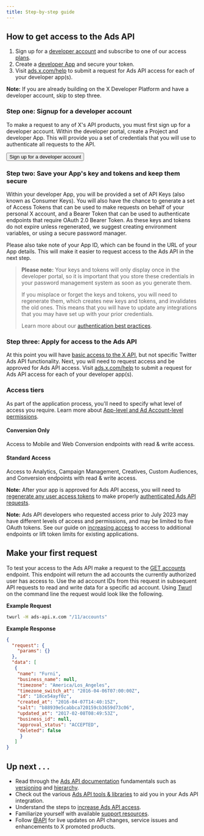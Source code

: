 ```yaml
---
title: Step-by-step guide
---
```



## How to get access to the Ads API

1. Sign up for a [developer account](https://developer.x.com/en/apply-for-access) and subscribe to one of our access [plans](https://developer.twitter.com/en/portal/products/).
2. Create a [developer App](https://developer.twitter.com/app) and secure your token.
3. Visit [ads.x.com/help](https://ads.x.com/help) to submit a request for Ads API access for each of your developer app(s).

<Note>**Note:** If you are already building on the X Developer Platform and have a developer account, skip to step three.</Note>

### Step one: Signup for a developer account

To make a request to any of X's API products, you must first sign up for a developer account. Within the developer portal, create a Project and developer App. This will provide you a set of credentials that you will use to authenticate all requests to the API.

<Button href="https://developer.x.com/en/apply-for-access">
  Sign up for a developer account
</Button>

### Step two: Save your App's key and tokens and keep them secure

Within your developer App, you will be provided a set of API Keys (also known as Consumer Keys). You will also have the chance to generate a set of Access Tokens that can be used to make requests on behalf of your personal X account, and a Bearer Token that can be used to authenticate endpoints that require OAuth 2.0 Bearer Token. As these keys and tokens do not expire unless regenerated, we suggest creating environment variables, or using a secure password manager.

Please also take note of your App ID, which can be found in the URL of your App details. This will make it easier to request access to the Ads API in the next step.

> **Please note:** Your keys and tokens will only display once in the developer portal, so it is important that you store these credentials in your password management system as soon as you generate them.
>
> If you misplace or forget the keys and tokens, you will need to regenerate them, which creates new keys and tokens, and invalidates the old ones. This means that you will have to update any integrations that you may have set up with your prior credentials.
>
> Learn more about our [authentication best practices](https://developer.x.com/en/docs/authentication/guides/authentication-best-practices).

### Step three: Apply for access to the Ads API

At this point you will have [basic access to the X API](https://developer.x.com/en/docs/twitter-api/v1), but not specific Twitter Ads API functionality. Next, you will need to request access and be approved for Ads API access. Visit [ads.x.com/help](https://ads.x.com/help) to submit a request for Ads API access for each of your developer app(s).

### Access tiers

As part of the application process, you'll need to specify what level of access you require. Learn more about [App-level and Ad Account-level permissions](https://developer.x.com/en/docs/twitter-ads-api/obtaining-ads-account-access#levels-of-access).

#### Conversion Only

Access to Mobile and Web Conversion endpoints with read & write access.

#### Standard Access

Access to Analytics, Campaign Management, Creatives, Custom Audiences, and Conversion endpoints with read & write access.

<Note>**Note:** After your app is approved for Ads API access, you will need to [regenerate any user access tokens](https://developer.x.com/resources/fundamentals/authentication/obtaining-user-access-tokens) to make properly [authenticated Ads API requests](https://developer.x.com/en/docs/twitter-ads-api/making-authenticated-requests).</Note>

<Note>**Note:** Ads API developers who requested access prior to July 2023 may have different levels of access and permissions, and may be limited to five OAuth tokens. See our guide on [increasing access](https://developer.x.com/en/docs/twitter-ads-api/increasing-access) to access to additional endpoints or lift token limits for existing applications.</Note>

## Make your first request

To test your access to the Ads API make a request to the [GET accounts](https://developer.x.com/en/docs/twitter-ads-api/campaign-management/api-reference/accounts) endpoint. This endpoint will return the ad accounts the currently authorized user has access to. Use the ad account IDs from this request in subsequent API requests to read and write data for a specific ad account. Using [Twurl](https://developer.x.com/en/docs/tutorials/using-twurl) on the command line the request would look like the following.

**Example Request**

```bash
twurl -H ads-api.x.com "/11/accounts"
```

**Example Response**

```json
{
  "request": {
    "params": {}
  },
  "data": [
   {
    "name": "Furni",
    "business_name": null,
    "timezone": "America/Los_Angeles",
    "timezone_switch_at": "2016-04-06T07:00:00Z",
    "id": "18ce54ayf0z",
    "created_at": "2016-04-07T14:40:15Z",
    "salt": "b88939e5cabbca720159cb3659d73c06",
    "updated_at": "2017-02-08T08:49:53Z",
    "business_id": null,
    "approval_status": "ACCEPTED",
    "deleted": false
     }
   ]
}
```

## Up next . . .

- Read through the [Ads API documentation](https://developer.x.com/en/docs/twitter-ads-api) fundamentals such as [versioning](https://developer.x.com/en/docs/twitter-ads-api/versioning) and [hierarchy](https://developer.x.com/en/docs/twitter-ads-api/hierarchy-terminology).
- Check out the various [Ads API tools & libraries](https://developer.x.com/en/docs/twitter-ads-api/tools-and-libraries) to aid you in your Ads API integration.
- Understand the steps to [increase Ads API access](https://developer.x.com/en/docs/twitter-ads-api/increasing-access).
- Familiarize yourself with available [support resources](https://developer.x.com/en/support/twitter-ads-api).
- Follow [@API](https://twitter.com/TwitterAPI) for live updates on API changes, service issues and enhancements to X promoted products.
